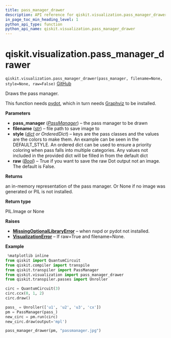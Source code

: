 ```yaml
---
title: pass_manager_drawer
description: API reference for qiskit.visualization.pass_manager_drawer
in_page_toc_min_heading_level: 1
python_api_type: function
python_api_name: qiskit.visualization.pass_manager_drawer
---
```


<span id="qiskit-visualization-pass-manager-drawer" />

# qiskit.visualization.pass\_manager\_drawer

<span id="qiskit.visualization.pass_manager_drawer" />

`qiskit.visualization.pass_manager_drawer(pass_manager, filename=None, style=None, raw=False)` [GitHub](https://github.com/qiskit/qiskit/tree/stable/0.25/qiskit/visualization/pass_manager_visualization.py "view source code")

Draws the pass manager.

This function needs [pydot](https://github.com/pydot/pydot), which in turn needs [Graphviz](https://www.graphviz.org/) to be installed.

**Parameters**

*   **pass\_manager** ([*PassManager*](qiskit.transpiler.PassManager "qiskit.transpiler.PassManager")) – the pass manager to be drawn
*   **filename** ([*str*](https://docs.python.org/3/library/stdtypes.html#str "(in Python v3.12)")) – file path to save image to
*   **style** ([*dict*](https://docs.python.org/3/library/stdtypes.html#dict "(in Python v3.12)") *or OrderedDict*) – keys are the pass classes and the values are the colors to make them. An example can be seen in the DEFAULT\_STYLE. An ordered dict can be used to ensure a priority coloring when pass falls into multiple categories. Any values not included in the provided dict will be filled in from the default dict
*   **raw** ([*Bool*](circuit_classical#qiskit.circuit.classical.types.Bool "qiskit.circuit.classical.types.Bool")) – True if you want to save the raw Dot output not an image. The default is False.

**Returns**

an in-memory representation of the pass manager. Or None if no image was generated or PIL is not installed.

**Return type**

PIL.Image or None

**Raises**

*   [**MissingOptionalLibraryError**](exceptions#qiskit.exceptions.MissingOptionalLibraryError "qiskit.exceptions.MissingOptionalLibraryError") – when nxpd or pydot not installed.
*   [**VisualizationError**](visualization#qiskit.visualization.VisualizationError "qiskit.visualization.VisualizationError") – If raw=True and filename=None.

**Example**

```python
 %matplotlib inline
from qiskit import QuantumCircuit
from qiskit.compiler import transpile
from qiskit.transpiler import PassManager
from qiskit.visualization import pass_manager_drawer
from qiskit.transpiler.passes import Unroller

circ = QuantumCircuit(3)
circ.ccx(0, 1, 2)
circ.draw()

pass_ = Unroller(['u1', 'u2', 'u3', 'cx'])
pm = PassManager(pass_)
new_circ = pm.run(circ)
new_circ.draw(output='mpl')

pass_manager_drawer(pm, "passmanager.jpg")
```

